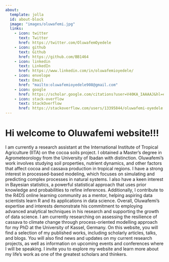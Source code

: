 ```yaml
---
about:
  template: jolla
  id: about-block
  image: "images/oluwafemi.jpg"
  links:
    - icon: twitter
      text: Twitter
      href: https://twitter.com/OluwafemOyedele
    - icon: github
      text: Github
      href: https://github.com/BB1464
    - icon: linkedin
      text: LinkedIn
      href: https://www.linkedin.com/in/oluwafemioyedele/
    - icon: envelope
      text: Email
      href: "mailto:oluwafemioyedele908@gmail.com"
    - icon: google
      href: https://scholar.google.com/citations?user=V40KA_IAAAAJ&hl=en  
    - icon: stack-overflow
      text: StackOverflow
      href: https://stackoverflow.com/users/13395844/oluwafemi-oyedele
---
```


::: {#about-block}
:::

# Hi welcome to Oluwafemi website!!!
I am currently a research assistant at the International Institute of Tropical Agriculture (IITA) on the cocoa soils project. I obtained  a Master's degree in Agrometeorology from the University of Ibadan with distinction. Oluwafemi's work involves studying soil properties, nutrient dynamics, and other factors that affect cocoa and cassava production in tropical regions. I have a strong interest in processed-based modeling, which focuses on simulating and predicting complex processes in natural systems. 
I also have a keen interest in Bayesian statistics, a powerful statistical approach that uses prior knowledge and probabilities to refine inferences. Additionally, I contribute to the R4DS online learning community as a mentor, helping aspiring data scientists learn R and its applications in data science. Overall, Oluwafemi's expertise and interests demonstrate his commitment to employing advanced analytical techniques in his research and supporting the growth of data science. I am currently researching on assessing the resilience of cassava to climate change through process-oriented modelling approach for my PhD at the University of Kassel, Germany. On this website, you will find a selection of my published works, including scholarly articles, talks, and blogs. You will also find news and updates on my current research projects, as well as information on upcoming events and conferences where I will be speaking. I invite you to explore my website and learn more about my life’s work as one of the greatest scholars and thinkers.


<!-- ```{=html} -->
<!-- <div  style="margin: 30px; text-align: center;"> -->
<!-- <a class="btn btn-primary" href="https://www.marvinschmitt.com/blog/website-tutorial-quarto/" role="button" target="_blank" style="padding: 15px 30px;">View the tutorial for this template (+ download link)</a> -->
<!-- </div> -->
<!-- ``` -->

<script src="https://utteranc.es/client.js"
        repo="[BB1464/BB1464]"
        issue-term="https://github.com/BB1464"
        theme="github-light"
        crossorigin="anonymous"
        async>
</script>